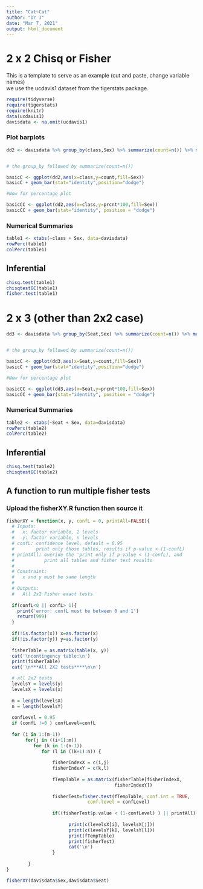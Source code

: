 ```yaml
---
title: "Cat~Cat"
author: "Dr J"
date: "Mar 7, 2021"
output: html_document
---
```





# 2 x 2  Chisq or Fisher

This is a template to serve as an example (cut and paste, change variable names)  
we use the ucdavis1 dataset from the tigerstats package.

```r
require(tidyverse)
require(tigerstats)
require(knitr)
data(ucdavis1)
davisdata <- na.omit(ucdavis1)
```


### Plot barplots


```r
dd2 <- davisdata %>% group_by(class,Sex) %>% summarize(count=n()) %>% mutate(prcnt=count/sum(count))


# the group_by followed by summarize(count=n())

basicC <- ggplot(dd2,aes(x=class,y=count,fill=Sex))
basicC + geom_bar(stat="identity",position="dodge")

#Now for percentage plot

basicCC <- ggplot(dd2,aes(x=class,y=prcnt*100,fill=Sex)) 
basicCC + geom_bar(stat="identity", position = "dodge")
```
  
### Numerical Summaries  

```r
table1 <- xtabs(~class + Sex, data=davisdata)
rowPerc(table1)
colPerc(table1)
```
## Inferential  

```r
chisq.test(table1)
chisqtestGC(table1)
fisher.test(table1)
```

# 2 x 3 (other than 2x2 case)


```r
dd3 <- davisdata %>% group_by(Seat,Sex) %>% summarize(count=n()) %>% mutate(prcnt=count/sum(count))


# the group_by followed by summarize(count=n())

basicC <- ggplot(dd3,aes(x=Seat,y=count,fill=Sex))
basicC + geom_bar(stat="identity",position="dodge")

#Now for percentage plot

basicCC <- ggplot(dd3,aes(x=Seat,y=prcnt*100,fill=Sex)) 
basicCC + geom_bar(stat="identity", position = "dodge")
```

### Numerical Summaries  

```r
table2 <- xtabs(~Seat + Sex, data=davisdata)
rowPerc(table2)
colPerc(table2)
```

## Inferential  

```r
chisq.test(table2)
chisqtestGC(table2)
```

## A function to run multiple fisher tests
### Upload the fisherXY.R function then source it

```r
fisherXY = function(x, y, confL = 0, printAll=FALSE){
  # Inputs: 
  #   x: factor variable, 2 levels
  #   y: factor variable, n levels
  # confL: confidence level, default = 0.95
  #        print only those tables, results if p-value < (1-confL)
  # printAll: overide the 'print only if p-value < (1-confL), and
  #           print all tables and fisher test results
  #
  # Constraint:
  #   x and y must be same length
  #
  # Outputs:
  #   All 2x2 Fisher exact tests
  
  if(confL<0 || confL> 1){
    print('error: confL must be between 0 and 1')
    return(999)
  }
  
  if(!is.factor(x)) x=as.factor(x)
  if(!is.factor(y)) y=as.factor(y)
  
  fisherTable = as.matrix(table(x, y))
  cat('\ncontingency table:\n')
  print(fisherTable)
  cat('\n***All 2X2 tests****\n\n')

  # all 2x2 tests
  levelsY = levels(y)
  levelsX = levels(x)
  
  m = length(levelsX)
  n = length(levelsY)
  
  confLevel = 0.95
  if (confL !=0 ) confLevel=confL
  
  for (i in 1:(m-1))
       for(j in ((i+1):m))
          for (k in 1:(n-1))
             for (l in ((k+1):n)) {
                
                 fisherIndexX = c(i,j)
                 fisherIndexY = c(k,l)
                 
                 fTempTable = as.matrix(fisherTable[fisherIndexX,
                                        fisherIndexY])
                 
                 fisherTest=fisher.test(fTempTable, conf.int = TRUE, 
                              conf.level = confLevel)
                 
                 if((fisherTest$p.value < (1-confLevel) ) || printAll){
                   
                       print(c(levelsX[i], levelsX[j]))
                       print(c(levelsY[k], levelsY[l]))
                       print(fTempTable)
                       print(fisherTest)
                       cat('\n')
                 }
                 
        }
}

```
```r
fisherXY(davisdata$Sex,davisdata$Seat)
```

